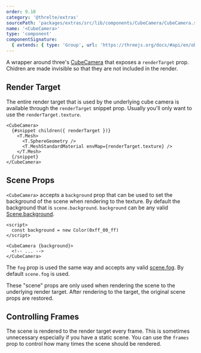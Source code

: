 ```yaml
---
order: 9.10
category: '@threlte/extras'
sourcePath: 'packages/extras/src/lib/components/CubeCamera/CubeCamera.svelte'
name: '<CubeCamera>'
type: 'component'
componentSignature:
  { extends: { type: 'Group', url: 'https://threejs.org/docs/#api/en/objects/Group' }, props: [] }
---
```


A wrapper around three's [CubeCamera](https://threejs.org/docs/index.html#api/en/cameras/CubeCamera) that exposes a `renderTarget` prop. Chidren are made invisible so that they are not included in the render.

<Example path="extras/cube-camera" />

## Render Target

The entire render target that is used by the underlying cube camera is available through the `renderTarget` snippet prop. Usually you'll only want to use the `renderTarget.texture`.

```svelte
<CubeCamera>
  {#snippet children({ renderTarget })}
    <T.Mesh>
      <T.SphereGeometry />
      <T.MeshStandardMaterial envMap={renderTarget.texture} />
    </T.Mesh>
  {/snippet}
</CubeCamera>
```

## Scene Props

`<CubeCamera>` accepts a `background` prop that can be used to set the background of the scene when rendering to the texture. By default the background that is `scene.background`. `background` can be any valid [Scene.background](https://threejs.org/docs/index.html#api/en/scenes/Scene.background).

```svelte
<script>
  const background = new Color(0xff_00_ff)
</script>

<CubeCamera {background}>
  <!-- ... -->
</CubeCamera>
```

The `fog` prop is used the same way and accepts any valid [scene.fog](https://threejs.org/docs/index.html#api/en/scenes/Scene.fog). By default `scene.fog` is used.

These "scene" props are only used when rendering the scene to the underlying render target. After rendering to the target, the original scene props are restored.

## Controlling Frames

The scene is rendered to the render target every frame. This is sometimes unnecessary especially if you have a static scene. You can use the `frames` prop to control how many times the scene should be rendered.
